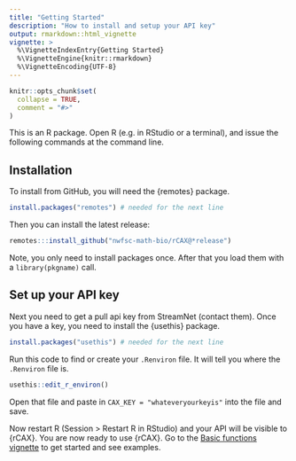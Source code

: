 ```yaml
---
title: "Getting Started"
description: "How to install and setup your API key"
output: rmarkdown::html_vignette
vignette: >
  %\VignetteIndexEntry{Getting Started}
  %\VignetteEngine{knitr::rmarkdown}
  %\VignetteEncoding{UTF-8}
---
```


```r
knitr::opts_chunk$set(
  collapse = TRUE,
  comment = "#>"
)
```

This is an R package. Open R (e.g. in RStudio or a terminal), and issue the following commands at the command line.

## Installation

To install from GitHub, you will need the {remotes} package.

```r
install.packages("remotes") # needed for the next line
```

Then you can install the latest release:
```r
remotes:::install_github("nwfsc-math-bio/rCAX@*release")
```

Note, you only need to install packages once. After that you load them with a `library(pkgname)` call.

## Set up your API key

Next you need to get a pull api key from StreamNet (contact them). Once you have a key, you need to install the {usethis} package.

```r
install.packages("usethis") # needed for the next line
```

Run this code to find or create your `.Renviron` file. It will tell you where the `.Renviron` file is.
```r
usethis::edit_r_environ()
```
Open that file and paste in `CAX_KEY = "whateveryourkeyis"` into the file and save. 

Now restart R (Session > Restart R in RStudio) and your API will be visible to {rCAX}. You are now ready to use {rCAX}. Go to the [Basic functions vignette](articles/basics.html) to get started and see examples.

